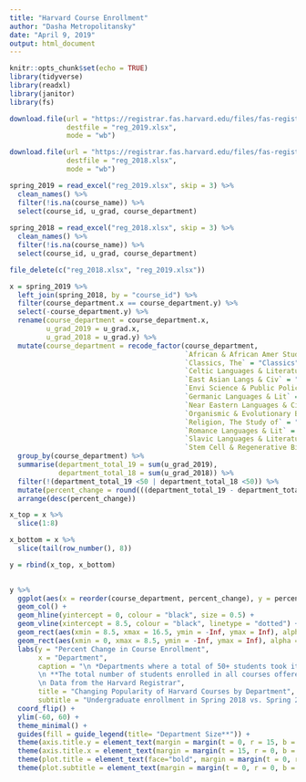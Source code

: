 ```yaml
---
title: "Harvard Course Enrollment"
author: "Dasha Metropolitansky"
date: "April 9, 2019"
output: html_document
---
```


```r
knitr::opts_chunk$set(echo = TRUE)
library(tidyverse)
library(readxl)
library(janitor)
library(fs)

download.file(url = "https://registrar.fas.harvard.edu/files/fas-registrar/files/class_enrollment_summary_by_term_3.22.19.xlsx",
              destfile = "reg_2019.xlsx",
              mode = "wb")

download.file(url = "https://registrar.fas.harvard.edu/files/fas-registrar/files/class_enrollment_summary_by_term_03.06.18.xlsx",
              destfile = "reg_2018.xlsx",
              mode = "wb")

spring_2019 = read_excel("reg_2019.xlsx", skip = 3) %>% 
  clean_names() %>%
  filter(!is.na(course_name)) %>%
  select(course_id, u_grad, course_department)
  
spring_2018 = read_excel("reg_2018.xlsx", skip = 3) %>% 
  clean_names() %>%
  filter(!is.na(course_name)) %>%
  select(course_id, u_grad, course_department)

file_delete(c("reg_2018.xlsx", "reg_2019.xlsx")) 
```

```r
x = spring_2019 %>%
  left_join(spring_2018, by = "course_id") %>%
  filter(course_department.x == course_department.y) %>%
  select(-course_department.y) %>%
  rename(course_department = course_department.x,
         u_grad_2019 = u_grad.x, 
         u_grad_2018 = u_grad.y) %>%
  mutate(course_department = recode_factor(course_department,
                                           `African & African Amer Studies` = "African Studies",
                                           `Classics, The` = "Classics",
                                           `Celtic Languages & Literatures` = "Celtic Languages",
                                           `East Asian Langs & Civ` = "East Asian Languages",
                                           `Envi Science & Public Policy` = "Environmental Science",
                                           `Germanic Languages & Lit` = "Germanic Languages",
                                           `Near Eastern Languages & Civ` = "Near Eastern Languages",
                                           `Organismic & Evolutionary Biol` = "Organismic & Evolutionary Biology",
                                           `Religion, The Study of` = "Religion",
                                           `Romance Languages & Lit` = "Romance Languages",
                                           `Slavic Languages & Literatures` = "Slavic Languages",
                                           `Stem Cell & Regenerative Biol` = "Regenerative Biology")) %>%
  group_by(course_department) %>%
  summarise(department_total_19 = sum(u_grad_2019),
            department_total_18 = sum(u_grad_2018)) %>%
  filter(!(department_total_19 <50 | department_total_18 <50)) %>%
  mutate(percent_change = round(((department_total_19 - department_total_18)/department_total_18 * 100), digits = 0)) %>%
  arrange(desc(percent_change))

x_top = x %>%
  slice(1:8)

x_bottom = x %>%
  slice(tail(row_number(), 8))

y = rbind(x_top, x_bottom)
  
```

```r
y %>%
  ggplot(aes(x = reorder(course_department, percent_change), y = percent_change, fill = department_total_19)) +
  geom_col() +
  geom_hline(yintercept = 0, colour = "black", size = 0.5) +
  geom_vline(xintercept = 8.5, colour = "black", linetype = "dotted") +
  geom_rect(aes(xmin = 8.5, xmax = 16.5, ymin = -Inf, ymax = Inf), alpha = 0.015, fill = "steelblue2") +
  geom_rect(aes(xmin = 0, xmax = 8.5, ymin = -Inf, ymax = Inf), alpha = 0.015, fill = "dodgerblue4") +
  labs(y = "Percent Change in Course Enrollment",
       x = "Department",
       caption = "\n *Departments where a total of 50+ students took its courses in Spring 2018 & 2019
       \n **The total number of students enrolled in all courses offered by the department in Spring 2019
       \n Data from the Harvard Registrar",
       title = "Changing Popularity of Harvard Courses by Department",
       subtitle = "Undergraduate enrollment in Spring 2018 vs. Spring 2019*") +
  coord_flip() + 
  ylim(-60, 60) +
  theme_minimal() +
  guides(fill = guide_legend(title= "Department Size**")) +
  theme(axis.title.y = element_text(margin = margin(t = 0, r = 15, b = 0, l = 0))) +
  theme(axis.title.x = element_text(margin = margin(t = 15, r = 0, b = 0, l = 0))) +
  theme(plot.title = element_text(face="bold", margin = margin(t = 0, r = 0, b = 8, l = 0))) +
  theme(plot.subtitle = element_text(margin = margin(t = 0, r = 0, b = 8, l = 0)))
```

